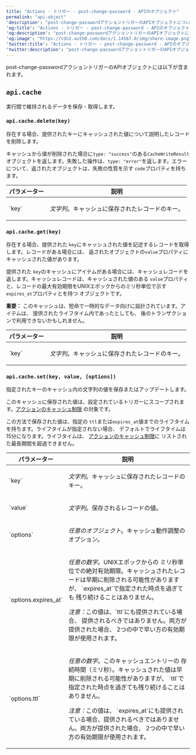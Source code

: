 ```yaml
---
title: "Actions - トリガー - post-change-password - APIのオブジェクト"
permalink: "api-object"
'description': "post-change-passwordアクショントリガーのAPIオブジェクトについて説明します。"
'og:title': "Actions - トリガー - post-change-password - APIのオブジェクト"
'og:description': "post-change-passwordアクショントリガーのAPIオブジェクトについて説明します。"
'og:image': "https://cdn2.auth0.com/docs/1.14567.0/img/share-image.png"
'twitter:title': "Actions - トリガー - post-change-password - APIのオブジェクト"
'twitter:description': "post-change-passwordアクショントリガーのAPIオブジェクトについて説明します。"
---
```


post-change-passwordアクショントリガーのAPIオブジェクトには以下が含まれます。

## `api.cache`

実行間で維持されるデータを保存・取得します。

### `api.cache.delete(key)`

存在する場合、提供されたキーにキャッシュされた値について説明したレコードを削除します。

キャッシュから値が削除された場合に`type: "success"`のある`CacheWriteResult`オブジェクトを返します。失敗した操作は、`type: "error"`を返します。エラーについて、返されたオブジェクトは、失敗の性質を示す
`code`プロパティを持ちます。

<table class="table">
<thead>
<tr>
<th>パラメーター</th>
<th>説明</th>
</tr>
</thead>
<tbody>
<tr>
<td>`key`</td>
<td>
<p><em>文字列</em>。キャッシュに保存されたレコードのキー。</p>
</td>
</tr>
</tbody>
</table>

### `api.cache.get(key)`

存在する場合、提供された
`key`にキャッシュされた値を記述するレコードを取得します。レコードがある場合には、
返されたオブジェクトの`value`プロパティにキャッシュされた値があります。

提供された
`key`のキャッシュにアイテムがある場合には、キャッシュレコードを返します。キャッシュレコードは、キャッシュされた値のある
`value`プロパティと、レコードの最大有効期限をUNIXエポックからのミリ秒単位で示す
`expires_at`プロパティとを持つ
オブジェクトです。

**重要：**
このキャッシュは、短命で一時的なデータ向けに設計されています。アイテムは、
提供されたライフタイム内であったとしても、
後のトランザクションで利用できないかもしれません。

<table class="table">
<thead>
<tr>
<th>パラメーター</th>
<th>説明</th>
</tr>
</thead>
<tbody>
<tr>
<td>`key`</td>
<td>
<p><em>文字列</em>。キャッシュに保存されたレコードのキー。</p>
</td>
</tr>
</tbody>
</table>

### `api.cache.set(key, value, [options])`

指定されたキーのキャッシュ内の文字列の値を保存またはアップデートします。

このキャッシュに保存された値は、設定されているトリガーにスコープされます。[アクションのキャッシュ制限](/ja-jp/customize/actions/limitations)
の対象です。

この方法で保存された値は、指定の
`ttl`または`expires_at`値までのライフタイムを持ちます。ライフタイムが指定されない場合、
デフォルトでライフタイムは15分になります。ライフタイムは、
[アクションのキャッシュ制限](/ja-jp/customize/actions/limitations)に
リストされた最長期間を超過できません。

<table class="table">
<thead>
<tr>
<th>パラメーター</th>
<th>説明</th>
</tr>
</thead>
<tbody>
<tr>
<td>`key`</td>
<td>
<p><em>文字列</em>。キャッシュに保存されたレコードのキー。</p>
</td>
</tr>
<tr>
<td>`value`</td>
<td>
<p><em>文字列</em>。保存されるレコードの値。</p>
</td>
</tr>
<tr>
<td>`options`</td>
<td>
<p><em>任意のオブジェクト</em>。キャッシュ動作調整のオプション。</p>
</td>
</tr>
<tr>
<td>`options.expires_at`</td>
<td>
<p><em>任意の数字</em>。UNIXエポックからの
            ミリ秒単位での絶対有効期限。キャッシュされたレコードは早期に削除される可能性がありますが、
            `expires_at`で指定された時点を過ぎても
            残り続けることはありません。</p>
<p>
<em>注意：</em>この値は、`ttl`にも提供されている場合、
            提供されるべきではありません。両方が提供された場合、
             2つの中で早い方の有効期限が使用されます。
          </p>
</td>
</tr>
<tr>
<td>`options.ttl`</td>
<td>
<p><em>任意の数字</em>。このキャッシュエントリーの
             存続時間（ミリ秒）。キャッシュされた値は早期に削除される可能性がありますが、
            `ttl`で指定された時点を過ぎても残り続けることはありません。</p>
<p>
<em>注意：</em>この値は、
            `expires_at`にも提供されている場合、提供されるべきではありません。両方が提供された場合、
            2つの中で早い方の有効期限が使用されます。
          </p>
</td>
</tr>
</tbody>
</table>